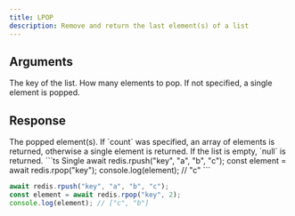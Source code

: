 ```yaml
---
title: LPOP
description: Remove and return the last element(s) of a list
---
```


## Arguments

<ParamField body="key" type="string" required>
  The key of the list.
</ParamField>

<ParamField body="count" type="integer">
  How many elements to pop. If not specified, a single element is popped.
</ParamField>

## Response

<ResponseField type="TValue | TValue[] | null" required>
  The popped element(s). If `count` was specified, an array of elements is
  returned, otherwise a single element is returned. If the list is empty, `null`
  is returned.
</ResponseField>

<RequestExample>
```ts Single 
await redis.rpush("key", "a", "b", "c"); 
const element = await redis.rpop("key");
console.log(element); // "c"
 ```


```ts Multiple 
await redis.rpush("key", "a", "b", "c"); 
const element = await redis.rpop("key", 2);
console.log(element); // ["c", "b"]
 ```
</RequestExample>
